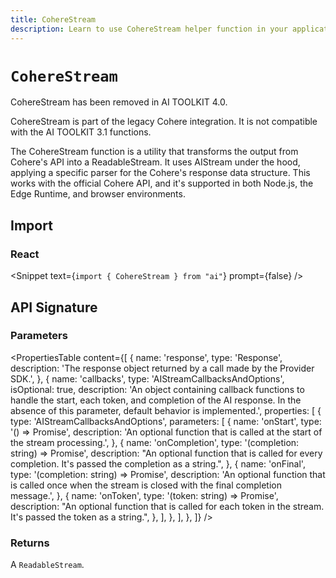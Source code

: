 ```yaml
---
title: CohereStream
description: Learn to use CohereStream helper function in your application.
---
```


# `CohereStream`

<Note type="warning">CohereStream has been removed in AI TOOLKIT 4.0.</Note>

<Note type="warning">
  CohereStream is part of the legacy Cohere integration. It is not compatible
  with the AI TOOLKIT 3.1 functions.
</Note>

The CohereStream function is a utility that transforms the output from Cohere's API into a ReadableStream. It uses AIStream under the hood, applying a specific parser for the Cohere's response data structure. This works with the official Cohere API, and it's supported in both Node.js, the Edge Runtime, and browser environments.

## Import

### React

<Snippet text={`import { CohereStream } from "ai"`} prompt={false} />

## API Signature

### Parameters

<PropertiesTable
  content={[
    {
      name: 'response',
      type: 'Response',
      description:
        'The response object returned by a call made by the Provider SDK.',
    },
    {
      name: 'callbacks',
      type: 'AIStreamCallbacksAndOptions',
      isOptional: true,
      description:
        'An object containing callback functions to handle the start, each token, and completion of the AI response. In the absence of this parameter, default behavior is implemented.',
      properties: [
        {
          type: 'AIStreamCallbacksAndOptions',
          parameters: [
            {
              name: 'onStart',
              type: '() => Promise<void>',
              description:
                'An optional function that is called at the start of the stream processing.',
            },
            {
              name: 'onCompletion',
              type: '(completion: string) => Promise<void>',
              description:
                "An optional function that is called for every completion. It's passed the completion as a string.",
            },
            {
              name: 'onFinal',
              type: '(completion: string) => Promise<void>',
              description:
                'An optional function that is called once when the stream is closed with the final completion message.',
            },
            {
              name: 'onToken',
              type: '(token: string) => Promise<void>',
              description:
                "An optional function that is called for each token in the stream. It's passed the token as a string.",
            },
          ],
        },
      ],
    },
  ]}
/>

### Returns

A `ReadableStream`.
